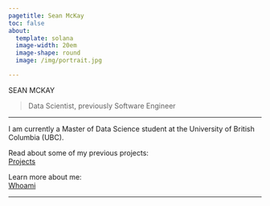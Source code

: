 ```yaml
---
pagetitle: Sean McKay
toc: false
about:
  template: solana
  image-width: 20em
  image-shape: round
  image: /img/portrait.jpg

---
```


<div class="mytitle">
SEAN MCKAY
</div>

> Data Scientist, previously Software Engineer

---

I am currently a Master of Data Science student at the University of British Columbia (UBC).


<div class="buttons">
Read about some of my previous projects:\
[Projects](pages/projects.qmd)
</div>


<div class="buttons">
Learn more about me:\
[Whoami](pages/about.qmd)
</div>

---
